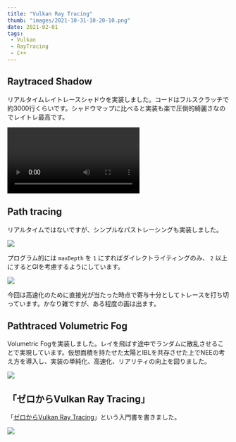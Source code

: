 ```yaml
---
title: "Vulkan Ray Tracing"
thumb: "images/2021-10-31-10-20-10.png"
date: 2021-02-01
tags:
 - Vulkan
 - RayTracing
 - C++
---
```



## Raytraced Shadow

リアルタイムレイトレースシャドウを実装しました。コードはフルスクラッチで約3000行くらいです。シャドウマップに比べると実装も楽で圧倒的綺麗さなのでレイトレ最高です。

<Video src="https://github.com/yknishidate/storage/blob/master/Desktop_2021-02-10_-_00-12-19-01.mp4?raw=true" ></Video>

## Path tracing

リアルタイムではないですが、シンプルなパストレーシングも実装しました。

![](images/2021-10-31-10-29-38.png)

プログラム的には `maxDepth` を `1` にすればダイレクトライティングのみ、 `2` 以上にするとGIを考慮するようにしています。

![](images/2021-10-31-10-30-39.png)

今回は高速化のために直接光が当たった時点で寄与十分としてトレースを打ち切っています。かなり雑ですが、ある程度の画は出ます。

## Pathtraced Volumetric Fog

Volumetric Fogを実装しました。レイを飛ばす途中でランダムに散乱させることで実現しています。仮想面積を持たせた太陽とIBLを共存させた上でNEEの考え方を導入し、実装の単純化、高速化、リアリティの向上を図りました。

![](images/2021-10-31-11-14-05.png)

## 「ゼロからVulkan Ray Tracing」

「[ゼロからVulkan Ray Tracing](https://zenn.dev/nishiki/books/f468197dca2dd8)」という入門書を書きました。

![](images/2021-10-31-11-03-19.png)
